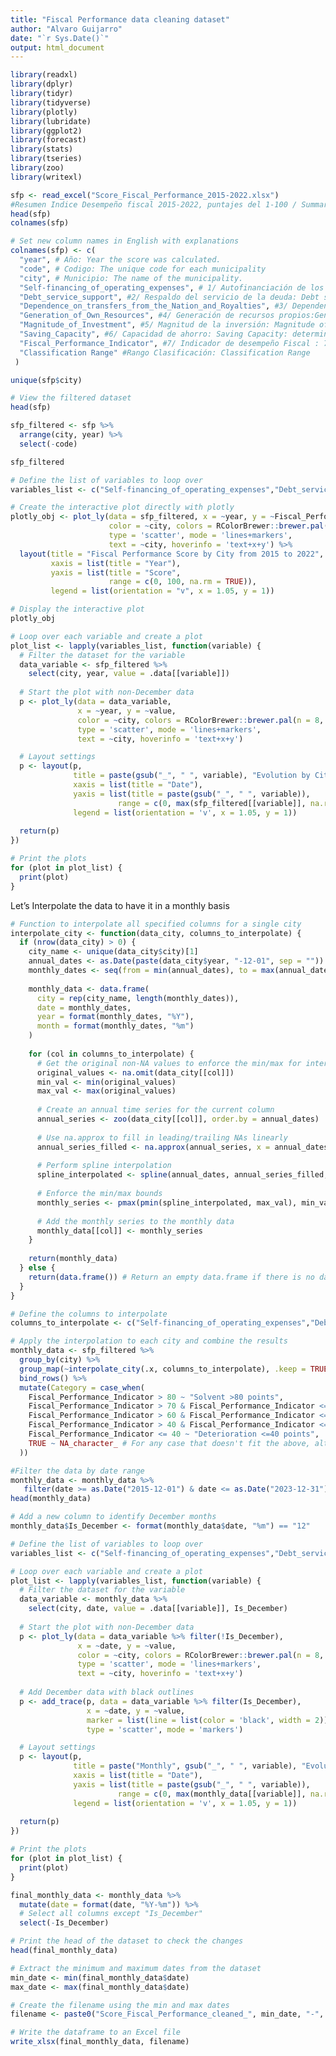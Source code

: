 ```yaml
---
title: "Fiscal Performance data cleaning dataset"
author: "Alvaro Guijarro"
date: "`r Sys.Date()`"
output: html_document
---
```


```r
library(readxl)
library(dplyr)
library(tidyr)
library(tidyverse)
library(plotly)
library(lubridate)
library(ggplot2)
library(forecast)
library(stats)
library(tseries)
library(zoo)
library(writexl)
```

```r
sfp <- read_excel("Score_Fiscal_Performance_2015-2022.xlsx") 
#Resumen Indice Desempeño fiscal 2015-2022, puntajes del 1-100 / Summary of Fiscal Performance Index 2015-2022, scores from 1-100
head(sfp)
colnames(sfp)
```

```r
# Set new column names in English with explanations
colnames(sfp) <- c(
  "year", # Año: Year the score was calculated.
  "code", # Codigo: The unique code for each municipality
  "city", # Municipio: The name of the municipality.
  "Self-financing_of_operating_expenses", # 1/ Autofinanciación de los gastos de funcionamiento: Self-financing of operating expenses: the ability to cover the operating expenses of the central administration with unrestricted income (Law 617 of 2000)
  "Debt_service_support", #2/ Respaldo del servicio de la deuda: Debt service support: the ability to support debt service with perceived revenues.
  "Dependence_on_transfers_from_the_Nation_and_Royalties", #3/ Dependencia de las transferencias de la Nación y las Regalías: Dependence on transfers from the Nation and Royalties: measures the importance of national transfers and royalties (SGR) in total revenues.
  "Generation_of_Own_Resources", #4/ Generación de recursos propios:Generation of Own Resources: the ability to generate resources complementary to the transfers.
  "Magnitude_of_Investment", #5/ Magnitud de la inversión: Magnitude of Investment: quantifies the magnitude of the investment executed by the territorial entity.
  "Saving_Capacity", #6/ Capacidad de ahorro: Saving Capacity: determines the degree to which surpluses are freed up to finance investment.
  "Fiscal_Performance_Indicator", #7/ Indicador de desempeño Fiscal : 7_Fiscal_Performance_Indicator
  "Classification Range" #Rango Clasificación: Classification Range
 )
```

```r
unique(sfp$city)

# View the filtered dataset
head(sfp)

sfp_filtered <- sfp %>%
  arrange(city, year) %>%
  select(-code)

sfp_filtered
```

```r
# Define the list of variables to loop over
variables_list <- c("Self-financing_of_operating_expenses","Debt_service_support","Dependence_on_transfers_from_the_Nation_and_Royalties","Generation_of_Own_Resources","Magnitude_of_Investment","Saving_Capacity","Fiscal_Performance_Indicator")

# Create the interactive plot directly with plotly
plotly_obj <- plot_ly(data = sfp_filtered, x = ~year, y = ~Fiscal_Performance_Indicator, 
                      color = ~city, colors = RColorBrewer::brewer.pal(n = 8, name = "Dark2"),
                      type = 'scatter', mode = 'lines+markers',
                      text = ~city, hoverinfo = 'text+x+y') %>%
  layout(title = "Fiscal Performance Score by City from 2015 to 2022",
         xaxis = list(title = "Year"),
         yaxis = list(title = "Score", 
                      range = c(0, 100, na.rm = TRUE)),
         legend = list(orientation = "v", x = 1.05, y = 1))

# Display the interactive plot
plotly_obj
```

```r
# Loop over each variable and create a plot
plot_list <- lapply(variables_list, function(variable) {
  # Filter the dataset for the variable
  data_variable <- sfp_filtered %>%
    select(city, year, value = .data[[variable]])
  
  # Start the plot with non-December data
  p <- plot_ly(data = data_variable, 
               x = ~year, y = ~value, 
               color = ~city, colors = RColorBrewer::brewer.pal(n = 8, name = "Dark2"),
               type = 'scatter', mode = 'lines+markers',
               text = ~city, hoverinfo = 'text+x+y') 

  # Layout settings
  p <- layout(p,
              title = paste(gsub("_", " ", variable), "Evolution by City"),
              xaxis = list(title = "Date"),
              yaxis = list(title = paste(gsub("_", " ", variable)),
                        range = c(0, max(sfp_filtered[[variable]], na.rm = TRUE))),
              legend = list(orientation = 'v', x = 1.05, y = 1))
  
  return(p)
})

# Print the plots
for (plot in plot_list) {
  print(plot)
}
```


Let's Interpolate the data to have it in a monthly basis
```r
# Function to interpolate all specified columns for a single city
interpolate_city <- function(data_city, columns_to_interpolate) {
  if (nrow(data_city) > 0) {
    city_name <- unique(data_city$city)[1]
    annual_dates <- as.Date(paste(data_city$year, "-12-01", sep = ""))
    monthly_dates <- seq(from = min(annual_dates), to = max(annual_dates), by = "1 month")
    
    monthly_data <- data.frame(
      city = rep(city_name, length(monthly_dates)),
      date = monthly_dates,
      year = format(monthly_dates, "%Y"),
      month = format(monthly_dates, "%m")
    )
    
    for (col in columns_to_interpolate) {
      # Get the original non-NA values to enforce the min/max for interpolation
      original_values <- na.omit(data_city[[col]])
      min_val <- min(original_values)
      max_val <- max(original_values)
      
      # Create an annual time series for the current column
      annual_series <- zoo(data_city[[col]], order.by = annual_dates)
      
      # Use na.approx to fill in leading/trailing NAs linearly
      annual_series_filled <- na.approx(annual_series, x = annual_dates, method = "linear", na.rm = FALSE)
      
      # Perform spline interpolation
      spline_interpolated <- spline(annual_dates, annual_series_filled, xout = monthly_dates, method = "fmm")$y
      
      # Enforce the min/max bounds
      monthly_series <- pmax(pmin(spline_interpolated, max_val), min_val)
      
      # Add the monthly series to the monthly data
      monthly_data[[col]] <- monthly_series
    }
    
    return(monthly_data)
  } else {
    return(data.frame()) # Return an empty data.frame if there is no data
  }
}

# Define the columns to interpolate
columns_to_interpolate <- c("Self-financing_of_operating_expenses","Debt_service_support","Dependence_on_transfers_from_the_Nation_and_Royalties","Generation_of_Own_Resources","Magnitude_of_Investment","Saving_Capacity","Fiscal_Performance_Indicator")

# Apply the interpolation to each city and combine the results
monthly_data <- sfp_filtered %>%
  group_by(city) %>%
  group_map(~interpolate_city(.x, columns_to_interpolate), .keep = TRUE) %>%
  bind_rows() %>%
  mutate(Category = case_when(
    Fiscal_Performance_Indicator > 80 ~ "Solvent >80 points",
    Fiscal_Performance_Indicator > 70 & Fiscal_Performance_Indicator <= 80 ~ "Sustainable between 70-80 points",
    Fiscal_Performance_Indicator > 60 & Fiscal_Performance_Indicator <= 70 ~ "Vulnerable between 60 and 70 points",
    Fiscal_Performance_Indicator > 40 & Fiscal_Performance_Indicator <= 60 ~ "At Risk between 40 and 60 points",
    Fiscal_Performance_Indicator <= 40 ~ "Deterioration <=40 points",
    TRUE ~ NA_character_ # For any case that doesn't fit the above, although this shouldn't happen with your scoring system
  ))

#Filter the data by date range
monthly_data <- monthly_data %>%
   filter(date >= as.Date("2015-12-01") & date <= as.Date("2023-12-31"))
head(monthly_data)
```
```r
# Add a new column to identify December months
monthly_data$Is_December <- format(monthly_data$date, "%m") == "12"

# Define the list of variables to loop over
variables_list <- c("Self-financing_of_operating_expenses","Debt_service_support","Dependence_on_transfers_from_the_Nation_and_Royalties","Generation_of_Own_Resources","Magnitude_of_Investment","Saving_Capacity","Fiscal_Performance_Indicator")

# Loop over each variable and create a plot
plot_list <- lapply(variables_list, function(variable) {
  # Filter the dataset for the variable
  data_variable <- monthly_data %>%
    select(city, date, value = .data[[variable]], Is_December)
  
  # Start the plot with non-December data
  p <- plot_ly(data = data_variable %>% filter(!Is_December), 
               x = ~date, y = ~value, 
               color = ~city, colors = RColorBrewer::brewer.pal(n = 8, name = "Dark2"),
               type = 'scatter', mode = 'lines+markers',
               text = ~city, hoverinfo = 'text+x+y') 
  
  # Add December data with black outlines
  p <- add_trace(p, data = data_variable %>% filter(Is_December), 
                 x = ~date, y = ~value,
                 marker = list(line = list(color = 'black', width = 2)),
                 type = 'scatter', mode = 'markers')

  # Layout settings
  p <- layout(p,
              title = paste("Monthly", gsub("_", " ", variable), "Evolution by City"),
              xaxis = list(title = "Date"),
              yaxis = list(title = paste(gsub("_", " ", variable)),
                        range = c(0, max(monthly_data[[variable]], na.rm = TRUE))),
              legend = list(orientation = 'v', x = 1.05, y = 1))
  
  return(p)
})

# Print the plots
for (plot in plot_list) {
  print(plot)
}
```

```r
final_monthly_data <- monthly_data %>%
  mutate(date = format(date, "%Y-%m")) %>%
  # Select all columns except "Is_December"
  select(-Is_December)

# Print the head of the dataset to check the changes
head(final_monthly_data)
```

```r
# Extract the minimum and maximum dates from the dataset
min_date <- min(final_monthly_data$date)
max_date <- max(final_monthly_data$date)

# Create the filename using the min and max dates
filename <- paste0("Score_Fiscal_Performance_cleaned_", min_date, "-", max_date, ".xlsx")

# Write the dataframe to an Excel file
write_xlsx(final_monthly_data, filename)
```

